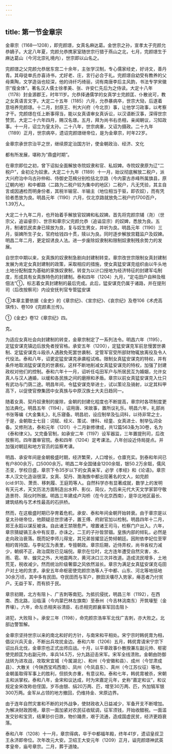 ```yaml
---
---
---
```

title: 第一节金章宗
---



金章宗（1168—1208），即完颜璟，女真名麻达葛。金世宗之孙，宣孝太子完颜允恭嫡子。大定八年夏，完颜允恭携家室随世宗行猎于燕山之北，七月，完颜璟生于麻达葛山（今河北崇礼境内），世宗即以山名之。

完颜璟之父完颜允恭居东宫二十余年，主张学汉制，专心儒家经史，好诗文，善丹青。其母徒单氏亦喜诗书，尤好老、庄，言行必合于礼。完颜璟自幼受有教养的父母熏陶，文学造诣也较深，他的诗纤巧绮丽，词有南唐李后主风韵，书法专学宋徽宗“瘦金体”。著名汉人儒士徐孝美、张、许安仁先后为之侍读。大定十八年（1178）封金源郡王，时年11岁。允恭择通儒学的女真学士完颜匡、仆散讹可，教之女真语言文字。大定二十五年（1185）六月，允恭暴病卒，世宗大恸，后遂着意培养完颜璟。十二月，封原王、判大兴府（今北京）事，让他学习政事，以考察才干。完颜璟在任上断事得当，能以女真语审女真诉讼，以汉语断汉事，深得世宗赞赏。大定二十六年四月，赐汉名璟。五月，拜为尚书右丞相，亲闻朝议，习知政事。十一月，诏立为皇太孙。二十八年，世宗病重，又诏为摄政。二十九年（1189）正月，世宗病卒，遗诏完颜璟继帝位，是为金章宗，时年22岁。

金章宗承世宗治平之世，继续原定治国方针，使金朝政治、经济、文化

都有所发展，堪称为“鼎盛时期”。

在章宗即位之初，曾下诏拟全面解放寺院奴隶和官、私奴婢。寺院奴隶原为辽“二税户”，金初沦为奴隶。大定二十九年（1189）十一月，始议彻底解放二税户，派大兴府治中乌古孙仲和、侍御史范楫分别检括北京路（今内蒙古赤峰所属旗县，原辽朝内地）和中都路（二路为二税户较为集中的地区）二税户，凡无凭验，其主自言或因通检而明身份者，其税半输官、半输主（地位相当于驱，即农奴），而有凭验者悉放为良。明昌元年（1190）六月，仅北京路就放免二税户约1700百户，1.39万人。

大定二十九年二月，也开始着手解放官奴婢和私奴婢。首先将完颜宗辅（尧）（世宗父，追谥睿宗）、世宗和章宗父完颜允恭（追谥显宗）的奴婢，悉放为良。五月，制诸饥民卖身已赎放为良，复与奴生男女，并听为良。明昌元年（1190）三月，驱婢所生子女，官府给钱四十贯，赎以为良。同时逐步解放宫籍监户及奴婢。明昌二年二月，更定奴诱良人法。进一步废除奴隶制和限制奴隶制残余势力的发展。

自世宗中期以来，女真族的奴隶制急剧向封建制转变。章宗改世宗限制女真封建制发展为肯定女真封建制的政策，采取相应的措施，使女真猛安谋克组织由以牛头地土地分配制度为基础的家族奴隶制，转变为以计口授地为经济特征的封建军屯制度，形成具有女真族特色的封建制。泰和四年（1204）九月，“定屯田户自种及租佃法”①，标志着女真封建制的最后完成。此后，猛安谋克仍属于诸路，并在提刑司（后改按察司）内设安抚判官专管猛安谋

①本章主要依据《金史》的《章宗纪》、《宣宗纪》、《哀宗纪》及卷106《术虎高琪传》、卷109《完颜素兰传》。

①《金史》卷12《章宗纪》四。

克。

为适应女真社会向封建制的转变，金章宗制定了一系列法令。明昌六年（1195），定猛安谋克镇边后放免者授官格。承安五年（1200），定猛安谋克军前怠慢罢世袭制、定猛安谋克斗殴杀人遇赦免死罢世袭制、定管军官受所部财物辄放离役及令人代役法。泰和八年，诏更定猛安谋克承袭程试格。限制女真猛安谋克的特权，并有条件地取消猛安谋克的世袭权。这样不断地削减女真猛安谋克的特权，加强了封建政权对他们的控制。泰和六年十一月，诏听任屯田军户与所居民互为婚姻，允许女真人与汉人通婚，以缓和各民族之间的磨擦和矛盾。章宗以前女真猛安谋克入仕只有武功与门荫二途。明昌年间，令猛安谋克举进士，试以策论及骑射，以定其科甲高下，以促使官僚集团中女真族与中原汉族士大夫日趋同一。

随着女真、契丹奴隶制的废除，金朝的封建化程度也不断提高，章宗时各项制度更加法典化。明昌五年（1194），诏用唐、宋故事，置所议礼乐。明昌六年，礼部尚书张等编《大金集礼》，礼乐寝备。明昌初，设应制举及弘词科，以待非常之士，于是，金朝取士七目：词赋、经义、策试、律科、经童、女真进士、制举弘词全备。又修刑法，泰和元年（1201）十二月新修律成，共12篇563条为30卷，名为《泰和律义》。又完备官制，如承安二年（1197）设军器监，三年置提刑司，后改按察司。四年置审官院。泰和四年（1204）定考课法。八年创设近侍局提点。并加强对朝廷和地方官员的监察考课。

明昌、承安年间是金朝极盛时期，经济繁荣，人口增长，仓廪充实。到泰和年间已有户800余万，口5000余万。明昌二年全国储金1200余铤，银50.2万余铤，儒风丕变，学校日盛，章宗下令35岁以下的女真亲军，必学《孝经》和《论语》。章宗本人汉文化造诣很深，女真、契丹、渤海族中都出现著名的文人，如完颜(cid:913)、萧贡、移刺履、王庭筠等人。自然科学亦有显著成就，数学上的发明有天元术，天文历法方面制造出水秤、影仪、简仪，为后来元代大天文学家郭守敬造景符、简仪时所据。明昌三年建成卢沟桥（在今北京西南），是华北地区最长、建筑结构与艺术性最高的石拱桥。

然而，在这极盛时期已孕育着危机，承安、泰和年间金朝开始转衰。由于章宗是以皇太孙继帝位，他颇疑忌世宗诸子，置王傅、府尉官加以检制。明昌四年十二月，郑王永蹈以谋反被诛。自此诸王禁限愈严。增置诸王司马，检察门户出入。六年，章宗猜疑镐王永中有反意，亦诛之。二王的子孙皆禁锢。皇族内部的倾轧，必然是走向政治衰落。既而妃李师儿得宠，其兄弟皆擢显近势倾朝廷。因附依李妃位至宰相的胥持国，与李妃互为表里，专擅朝政。章宗后期，近侍弄权，尚书省权力减少，朝纲不正，政治腐败已见端倪。章宗在位时，北方连年遭受自然灾害，水、雨、雹、旱、蝗灾之外，大地震两次，黄河决口三次并改道。造成流民增多，土地荒芜，税收减少。然而统治阶级奢靡之风依然滋长。章宗为满足女真猛安谋克屯田户对土地的贪求，承安五年命枢密使完颜宗浩等人于中都、山东、河北等地括地30余万顷，其中多有民田。夺民田而与军户，腴田沃壤尽入势家，瘠恶者乃付贫户。无益于军，而有损于民。

章宗初期，北方有阻卜、广吉刺等南犯。为抵抗侵扰，明昌三年（1192），在西南、西北路，沿临潢（今内蒙巴林左旗南）至泰州（今吉林洮南东）开筑壕堑（金界壕）。六年，命左丞相夹谷清臣、右丞相完颜襄率军回击阻卜

进犯，大败阻卜。承安三年（1198），命完颜宗浩率军北伐广吉刺，亦大败之。北部边警暂解。

金章宗坚持世宗以来的南北和好的方针，与南宋和平相处。宋宁宗时韩侂胄为相，倡议兴兵灭金，不断出兵攻扰金边。泰和六年（1206）五月，韩侂胄请宋宁宗下诏出兵北伐，金章宗也正式出师应战。十月，以平章政事仆散揆兼左副元帅、枢密使完颜匡为右副元帅，率兵14.5万，分九路迎击宋军。宋军全线溃败。金朝由防御战转为进攻战，攻取宋宜城（今属湖北）、和州（今安徽和县）、成州（今甘肃成县）、大散关（今陕西宝鸡西南）、凤州（今凤县东）、真州（今江苏仪征）等地。金朝虽取得军事上的胜利，但损失亦重，有意议和。泰和七年，韩侂胄被杀，宋朝主和派掌权。泰和八年，金宋和议达成，时为宋嘉定元年，史称“嘉定和议”，和议规定金宋改称伯侄国，岁币由银、绢20万两、匹，增至30万两、匹，外加犒军银300万两。金军从占领的地方撤回，仍维持金、宋原边界。

由于连年自然灾害和不断的对外战争，使财政收入日益减少，军备开支不断增加。为解决财政困境，章宗一面加紧对农民征收赋调，征军须钱，开始收醋税。一面滥发交钞和宝货，结果钞价日跌，物价踊贵，艰于流通，造成国虚民贫，经济更趋衰落。

泰和八年（1208）十一月，章宗得病，卒于中都福年殿，终年41岁，遗诏皇叔卫王永济即帝位。次年改元大安。卫绍王大安元年（1209）正月，谥完颜璟神武英孝皇帝，庙号章宗。二月，葬于道陵。